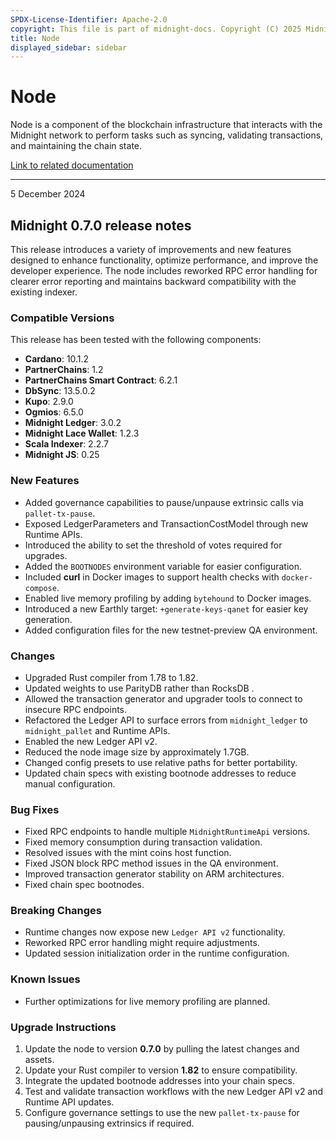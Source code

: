 ```yaml
---
SPDX-License-Identifier: Apache-2.0
copyright: This file is part of midnight-docs. Copyright (C) 2025 Midnight Foundation. Licensed under the Apache License, Version 2.0 (the "License"); You may not use this file except in compliance with the License. You may obtain a copy of the License at http://www.apache.org/licenses/LICENSE-2.0 Unless required by applicable law or agreed to in writing, software distributed under the License is distributed on an "AS IS" BASIS, WITHOUT WARRANTIES OR CONDITIONS OF ANY KIND, either express or implied. See the License for the specific language governing permissions and limitations under the License.
title: Node
displayed_sidebar: sidebar
---
```


# Node

Node is a component of the blockchain infrastructure that interacts with the Midnight network to perform tasks such as syncing, validating transactions, and maintaining the chain state.

[Link to related documentation](../../develop/nodes-and-dapps/node-endpoints)

---

<div 
  style={{
    marginTop: '0',
    fontSize: '1rem',
    fontWeight: 'normal',
    marginBottom: '0.5rem'
  }}
>
  5 December 2024
</div>

## Midnight 0.7.0 release notes

This release introduces a variety of improvements and new features designed to enhance functionality, optimize performance, and improve the developer experience. The node includes reworked RPC error handling for clearer error reporting and maintains backward compatibility with the existing indexer.

### Compatible Versions

This release has been tested with the following components:

- **Cardano**: 10.1.2  
- **PartnerChains**: 1.2  
- **PartnerChains Smart Contract**: 6.2.1  
- **DbSync**: 13.5.0.2  
- **Kupo**: 2.9.0  
- **Ogmios**: 6.5.0  
- **Midnight Ledger**: 3.0.2  
- **Midnight Lace Wallet**: 1.2.3  
- **Scala Indexer**: 2.2.7  
- **Midnight JS**: 0.25  

### New Features

- Added governance capabilities to pause/unpause extrinsic calls via `pallet-tx-pause`.
- Exposed LedgerParameters and TransactionCostModel through new Runtime APIs.
- Introduced the ability to set the threshold of votes required for upgrades.
- Added the `BOOTNODES` environment variable for easier configuration.
- Included **curl** in Docker images to support health checks with `docker-compose`.
- Enabled live memory profiling by adding `bytehound` to Docker images.
- Introduced a new Earthly target: `+generate-keys-qanet` for easier key generation.
- Added configuration files for the new testnet-preview QA environment.

### Changes

- Upgraded Rust compiler from 1.78 to 1.82.
- Updated weights to use ParityDB rather than RocksDB .
- Allowed the transaction generator and upgrader tools to connect to insecure RPC endpoints.
- Refactored the Ledger API to surface errors from `midnight_ledger` to `midnight_pallet` and Runtime APIs.
- Enabled the new Ledger API v2.
- Reduced the node image size by approximately 1.7GB.
- Changed config presets to use relative paths for better portability.
- Updated chain specs with existing bootnode addresses to reduce manual configuration.

### Bug Fixes

- Fixed RPC endpoints to handle multiple `MidnightRuntimeApi` versions.
- Fixed memory consumption during transaction validation.
- Resolved issues with the mint coins host function.
- Fixed JSON block RPC method issues in the QA environment.
- Improved transaction generator stability on ARM architectures.
- Fixed chain spec bootnodes.

### Breaking Changes

- Runtime changes now expose new `Ledger API v2` functionality.
- Reworked RPC error handling might require adjustments.
- Updated session initialization order in the runtime configuration.

### Known Issues

- Further optimizations for live memory profiling are planned.

### Upgrade Instructions

1. Update the node to version **0.7.0** by pulling the latest changes and assets.
2. Update your Rust compiler to version **1.82** to ensure compatibility.
3. Integrate the updated bootnode addresses into your chain specs.
4. Test and validate transaction workflows with the new Ledger API v2 and Runtime API updates.
5. Configure governance settings to use the new `pallet-tx-pause` for pausing/unpausing extrinsics if required.
